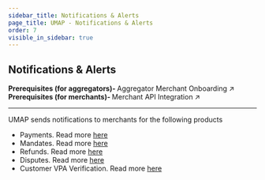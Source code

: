 ```yaml
---
sidebar_title: Notifications & Alerts
page_title: UMAP - Notifications & Alerts
order: 7
visible_in_sidebar: true
---
```


## Notifications & Alerts

<Row>
    <Portion desktopSpan="half">
        <Card padding="nano" shape="rounded" marginBottom="micro">
            <Text size="medium" marginBottom="none" paddingRight="medium">
                <strong>Prerequisites (for aggregators)- </strong>
                <Link href="/payments/umap/merchant-onboarding">
                    Aggregator Merchant Onboarding ↗
                </Link>
            </Text>
        </Card>
    </Portion>
    <Portion desktopSpan="half">
        <Card padding="nano" shape="rounded" marginBottom="micro">
            <Text size="medium" marginBottom="none" paddingRight="medium">
                <strong>Prerequisites (for merchants)- </strong>
                <Link href="/payments/umap/api-integration/merchants">
                    Merchant API Integration ↗
                </Link>
            </Text>
        </Card>
    </Portion>
</Row>

<hr class="primary"/>

UMAP sends notifications to merchants for the following products
<ul>
    <li>Payments. Read more <a href="/payments/umap/notifications/payments" target="_blank">here</a></li>
    <li>Mandates. Read more <a href="/payments/umap/notifications/mandates" target="_blank">here</a></li>
    <li>Refunds. Read more <a href="/payments/umap/notifications/refunds" target="_blank">here</a></li>
    <li>Disputes. Read more <a href="/payments/umap/notifications/disputes" target="_blank">here</a></li>
    <li>Customer VPA Verification. Read more <a href="/payments/umap/notifications/customer-vpa-verification" target="_blank">here</a></li>
</ul> 